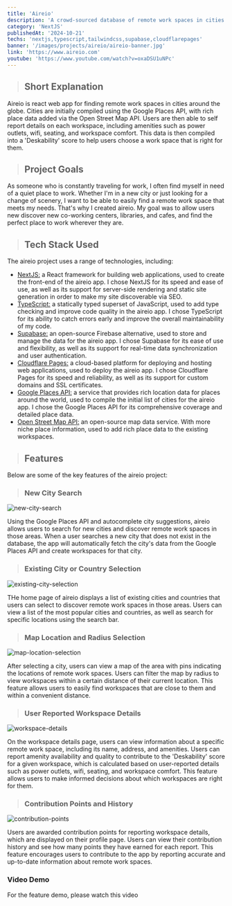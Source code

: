 ```yaml
---
title: 'Aireio'
description: 'A crowd-sourced database of remote work spaces in cities around the globe.  Discover new co-working centers, libraries, and cafes.'
category: 'NextJS'
publishedAt: '2024-10-21'
techs: 'nextjs,typescript,tailwindcss,supabase,cloudflarepages'
banner: '/images/projects/aireio/aireio-banner.jpg'
link: 'https://www.aireio.com'
youtube: 'https://www.youtube.com/watch?v=oxaDSU1uNPc'
---
```


> ## Short Explanation

Aireio is react web app for finding remote work spaces in cities around the globe. Cities are initially compiled using the Google Places API, with rich place data added via the Open Street Map API. Users are then able to self report details on each workspace, including amenities such as power outlets, wifi, seating, and workspace comfort. This data is then compiled into a 'Deskability' score to help users choose a work space that is right for them.

> ## Project Goals

As someone who is constantly traveling for work, I often find myself in need of a quiet place to work. Whether I'm in a new city or just looking for a change of scenery, I want to be able to easily find a remote work space that meets my needs. That's why I created aireio. My goal was to allow users new discover new co-working centers, libraries, and cafes, and find the perfect place to work wherever they are.

> ## Tech Stack Used

<div className='not-prose mt-2'>
  <TechIcons
    techs={['nextjs', 'react', 'typescript', 'supabase', 'cloudflarepages']}
  />
</div>

The aireio project uses a range of technologies, including:

- [NextJS:](https://www.nextjs.org/) a React framework for building web applications, used to create the front-end of the aireio app. I chose NextJS for its speed and ease of use, as well as its support for server-side rendering and static site generation in order to make my site discoverable via SEO.
- [TypeScript:](https://www.typescriptlang.org/) a statically typed superset of JavaScript, used to add type checking and improve code quality in the aireio app. I chose TypeScript for its ability to catch errors early and improve the overall maintainability of my code.
- [Supabase:](https://supabase.com/) an open-source Firebase alternative, used to store and manage the data for the aireio app. I chose Supabase for its ease of use and flexibility, as well as its support for real-time data synchronization and user authentication.
- [Cloudflare Pages:](https://www.cloudflare.com/) a cloud-based platform for deploying and hosting web applications, used to deploy the aireio app. I chose Cloudflare Pages for its speed and reliability, as well as its support for custom domains and SSL certificates.
- [Google Places API:](https://developers.google.com/maps) a service that provides rich location data for places around the world, used to compile the initial list of cities for the aireio app. I chose the Google Places API for its comprehensive coverage and detailed place data.
- [Open Street Map API:](https://www.openstreetmap.org/) an open-source map data service. With more niche place information, used to add rich place data to the existing workspaces.

> ## Features

Below are some of the key features of the aireio project:

> ### New City Search

<Image
  src='/images/projects/aireio/aireio-city-search.jpg'
  alt='new-city-search'
  width={1280}
  height={720}
/>

Using the Google Places API and autocomplete city suggestions, aireio allows users to search for new cities and discover remote work spaces in those areas. When a user searches a new city that does not exist in the database, the app will automatically fetch the city's data from the Google Places API and create workspaces for that city.

> ### Existing City or Country Selection

<Image
  src='/images/projects/aireio/aireio-cities-countries.jpg'
  alt='existing-city-selection'
  width={1280}
  height={720}
/>

THe home page of aireio displays a list of existing cities and countries that users can select to discover remote work spaces in those areas. Users can view a list of the most popular cities and countries, as well as search for specific locations using the search bar.

> ### Map Location and Radius Selection

<Image
  src='/images/projects/aireio/aireio-map-filters.jpg'
  alt='map-location-selection'
  width={1280}
  height={720}
/>

After selecting a city, users can view a map of the area with pins indicating the locations of remote work spaces. Users can filter the map by radius to view workspaces within a certain distance of their current location. This feature allows users to easily find workspaces that are close to them and within a convenient distance.

> ### User Reported Workspace Details

<Image
  src='/images/projects/aireio/aireio-workspace-page.jpg'
  alt='workspace-details'
  width={1280}
  height={720}
/>

On the workspace details page, users can view information about a specific remote work space, including its name, address, and amenities. Users can report amenity availability and quality to contribute to the 'Deskability' score for a given workspace, which is calculated based on user-reported details such as power outlets, wifi, seating, and workspace comfort. This feature allows users to make informed decisions about which workspaces are right for them.

> ### Contribution Points and History

<Image
  src='/images/projects/aireio/aireio-contributions.jpg'
  alt='contribution-points'
  width={1280}
  height={720}
/>

Users are awarded contribution points for reporting workspace details, which are displayed on their profile page. Users can view their contribution history and see how many points they have earned for each report. This feature encourages users to contribute to the app by reporting accurate and up-to-date information about remote work spaces.

### Video Demo

For the feature demo, please watch this video

<LiteYouTubeEmbed
  id='oxaDSU1uNPc'
  poster='maxresdefault'
  title='aireio Features'
  noCookie={true}
/>
